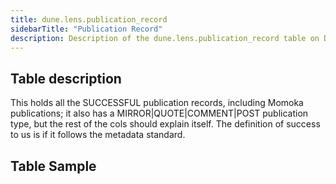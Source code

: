 ```yaml
---
title: dune.lens.publication_record
sidebarTitle: "Publication Record"
description: Description of the dune.lens.publication_record table on Dune
---
```


## Table description

This holds all the SUCCESSFUL publication records, including Momoka publications; it also has a MIRROR|QUOTE|COMMENT|POST publication type, but the rest of the cols should explain itself. The definition of success to us is if it follows the metadata standard.

## Table Sample


<TableSample tableSchema="dune.lens" tableName="publication_record" />
